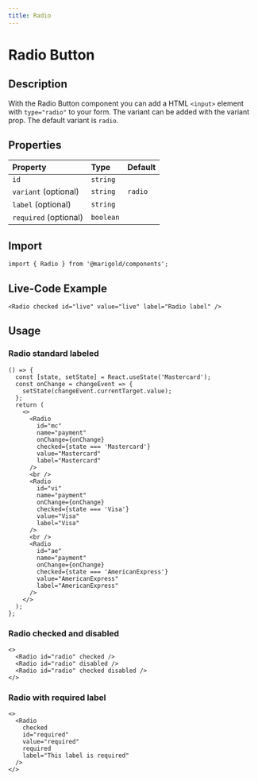 ```yaml
---
title: Radio
---
```


# Radio Button

## Description

With the Radio Button component you can add a HTML `<input>` element with `type="radio"` to your form.
The variant can be added with the variant prop. The default variant is `radio`.

## Properties

| Property              | Type      | Default |
| :-------------------- | :-------- | :------ |
| `id`                  | `string`  |         |
| `variant` (optional)  | `string`  | `radio` |
| `label` (optional)    | `string`  |         |
| `required` (optional) | `boolean` |         |

## Import

```tsx code
import { Radio } from '@marigold/components';
```

## Live-Code Example

```tsx live
<Radio checked id="live" value="live" label="Radio label" />
```

## Usage

### Radio standard labeled

```tsx
() => {
  const [state, setState] = React.useState('Mastercard');
  const onChange = changeEvent => {
    setState(changeEvent.currentTarget.value);
  };
  return (
    <>
      <Radio
        id="mc"
        name="payment"
        onChange={onChange}
        checked={state === 'Mastercard'}
        value="Mastercard"
        label="Mastercard"
      />
      <br />
      <Radio
        id="vi"
        name="payment"
        onChange={onChange}
        checked={state === 'Visa'}
        value="Visa"
        label="Visa"
      />
      <br />
      <Radio
        id="ae"
        name="payment"
        onChange={onChange}
        checked={state === 'AmericanExpress'}
        value="AmericanExpress"
        label="AmericanExpress"
      />
    </>
  );
};
```

### Radio checked and disabled

```tsx
<>
  <Radio id="radio" checked />
  <Radio id="radio" disabled />
  <Radio id="radio" checked disabled />
</>
```

### Radio with required label

```tsx
<>
  <Radio
    checked
    id="required"
    value="required"
    required
    label="This label is required"
  />
</>
```
